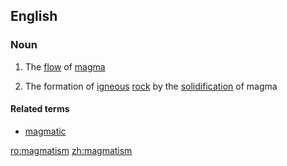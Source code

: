 ==English==

===Noun===
{{en-noun|-}}

# {{context|geology|lang=en}} The [[flow]] of [[magma]]
# {{context|geology|lang=en}} The formation of [[igneous]] [[rock]] by the [[solidification]] of magma

====Related terms====
*[[magmatic]]

[[ro:magmatism]]
[[zh:magmatism]]